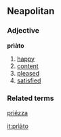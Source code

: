 ==Neapolitan==
===Adjective===
'''prìàto'''
#[[happy]]
#[[content]]
#[[pleased]]
#[[satisfied]]
===Related terms===
[[priézza]]

[[it:prìàto]]